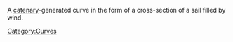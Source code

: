 A [[catenary]]-generated curve in the form of a cross-section of a sail filled by wind.
[[Category:Curves]]